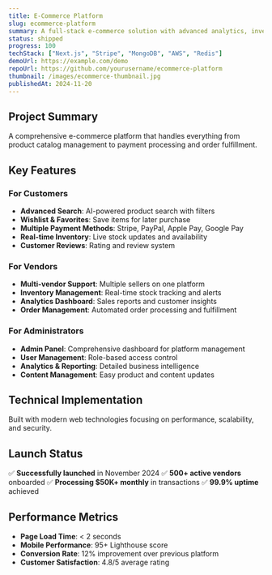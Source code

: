 ```yaml
---
title: E-Commerce Platform
slug: ecommerce-platform
summary: A full-stack e-commerce solution with advanced analytics, inventory management, and multi-vendor support.
status: shipped
progress: 100
techStack: ["Next.js", "Stripe", "MongoDB", "AWS", "Redis"]
demoUrl: https://example.com/demo
repoUrl: https://github.com/yourusername/ecommerce-platform
thumbnail: /images/ecommerce-thumbnail.jpg
publishedAt: 2024-11-20
---
```


## Project Summary

A comprehensive e-commerce platform that handles everything from product catalog management to payment processing and order fulfillment.

## Key Features

### For Customers
- **Advanced Search**: AI-powered product search with filters
- **Wishlist & Favorites**: Save items for later purchase
- **Multiple Payment Methods**: Stripe, PayPal, Apple Pay, Google Pay
- **Real-time Inventory**: Live stock updates and availability
- **Customer Reviews**: Rating and review system

### For Vendors
- **Multi-vendor Support**: Multiple sellers on one platform
- **Inventory Management**: Real-time stock tracking and alerts
- **Analytics Dashboard**: Sales reports and customer insights
- **Order Management**: Automated order processing and fulfillment

### For Administrators
- **Admin Panel**: Comprehensive dashboard for platform management
- **User Management**: Role-based access control
- **Analytics & Reporting**: Detailed business intelligence
- **Content Management**: Easy product and content updates

## Technical Implementation

Built with modern web technologies focusing on performance, scalability, and security.

## Launch Status

✅ **Successfully launched** in November 2024
✅ **500+ active vendors** onboarded
✅ **Processing $50K+ monthly** in transactions
✅ **99.9% uptime** achieved

## Performance Metrics

- **Page Load Time**: < 2 seconds
- **Mobile Performance**: 95+ Lighthouse score
- **Conversion Rate**: 12% improvement over previous platform
- **Customer Satisfaction**: 4.8/5 average rating
